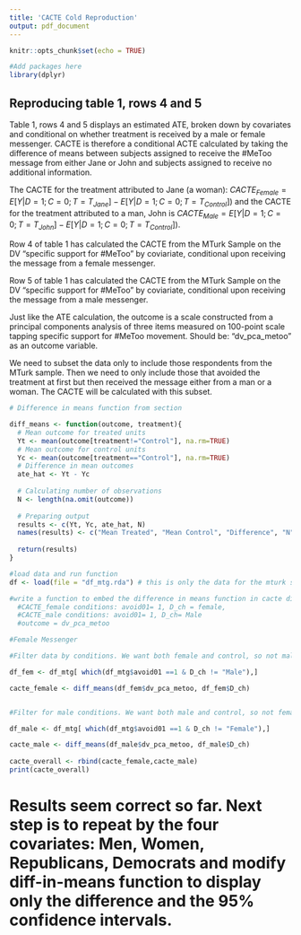 ```yaml
---
title: 'CACTE Cold Reproduction'
output: pdf_document
---
```


```r
knitr::opts_chunk$set(echo = TRUE)

#Add packages here
library(dplyr)
```

## Reproducing table 1, rows 4 and 5

Table 1, rows 4 and 5 displays an estimated ATE, broken down by covariates and conditional on whether treatment is received by a male or female messenger. CACTE is therefore a conditional ACTE calculated by taking the difference of means between subjects assigned to receive the #MeToo message from either Jane or John and subjects assigned to receive no additional information. 

The CACTE for the treatment attributed to Jane (a woman): $CACTE_{Female} = E[Y|D = 1; C = 0; T = T_{Jane}]-E[Y|D = 1; C = 0; T = T_{Control}])$ and the CACTE for the treatment attributed to a man, John is $CACTE_{Male} = E[Y|D = 1; C = 0; T = T_{John}]-E[Y|D = 1; C = 0; T = T_{Control}])$.

Row 4 of table 1 has calculated the CACTE from the MTurk Sample on the DV "specific support for #MeToo" by coviariate, conditional upon receiving the message from a female messenger. 

Row 5 of table 1 has calculated the CACTE from the MTurk Sample on the DV "specific support for #MeToo" by coviariate, conditional upon receiving the message from a male messenger. 

Just like the ATE calculation, the outcome is a scale constructed from a principal components analysis of three items measured on 100-point scale tapping specific support for #MeToo movement. Should be: "dv_pca_metoo" as an outcome variable. 

We need to subset the data only to include those respondents from the MTurk sample. Then we need to only include those that avoided the treatment at first but then received the message either from a man or a woman. The CACTE will be calculated with this subset. 

```r
# Difference in means function from section

diff_means <- function(outcome, treatment){ 
  # Mean outcome for treated units
  Yt <- mean(outcome[treatment!="Control"], na.rm=TRUE)
  # Mean outcome for control units
  Yc <- mean(outcome[treatment=="Control"], na.rm=TRUE)
  # Difference in mean outcomes
  ate_hat <- Yt - Yc
  
  # Calculating number of observations
  N <- length(na.omit(outcome))
  
  # Preparing output
  results <- c(Yt, Yc, ate_hat, N)
  names(results) <- c("Mean Treated", "Mean Control", "Difference", "N")
  
  return(results)
}

#load data and run function
df <- load(file = "df_mtg.rda") # this is only the data for the mturk sample

#write a function to embed the difference in means function in cacte display
  #CACTE_female conditions: avoid01= 1, D_ch = female,
  #CACTE_male conditions: avoid01= 1, D_ch= Male
  #outcome = dv_pca_metoo

#Female Messenger

#Filter data by conditions. We want both female and control, so not male

df_fem <- df_mtg[ which(df_mtg$avoid01 ==1 & D_ch != "Male"),]

cacte_female <- diff_means(df_fem$dv_pca_metoo, df_fem$D_ch)


#Filter for male conditions. We want both male and control, so not female

df_male <- df_mtg[ which(df_mtg$avoid01 ==1 & D_ch != "Female"),]

cacte_male <- diff_means(df_male$dv_pca_metoo, df_male$D_ch)
  
cacte_overall <- rbind(cacte_female,cacte_male)
print(cacte_overall)
```

# Results seem correct so far. Next step is to repeat by the four covariates: Men, Women, Republicans, Democrats and modify diff-in-means function to display only the difference and the 95% confidence intervals.
